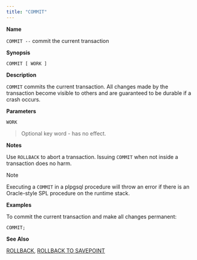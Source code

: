 ```yaml
---
title: "COMMIT"
---
```


<div id="commit" class="registered_link"></div>


**Name**

`COMMIT --` commit the current transaction

**Synopsis**

``` text
COMMIT [ WORK ]
```

**Description**

`COMMIT` commits the current transaction. All changes made by the transaction become visible to others and are guaranteed to be durable if a crash occurs.

**Parameters**

`WORK`

> Optional key word - has no effect.

**Notes**

Use `ROLLBACK` to abort a transaction. Issuing `COMMIT` when not inside a transaction does no harm.

<div class="note">

<div class="title">

Note

</div>

Executing a `COMMIT` in a plpgsql procedure will throw an error if there is an Oracle-style SPL procedure on the runtime stack.

</div>

**Examples**

To commit the current transaction and make all changes permanent:

``` text
COMMIT;
```

**See Also**

[ROLLBACK](06_transaction_control/#rollback), [ROLLBACK TO SAVEPOINT](06_transaction_control/#rollback_to_savepoint)
